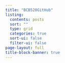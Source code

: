 ```yaml
---
title: "BCB520GitHub"
listing:
  contents: posts
  sort: ""
  type: grid
  categories: true
  sort-ui: false
  filter-ui: false
page-layout: full
title-block-banner: true
---
```


## 
